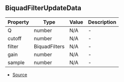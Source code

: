 ## BiquadFilterUpdateData


| Property | Type | Value | Description |
| ----------- | ----------- | ----------- | ----------- |
| Q | number | N/A | - |
| cutoff | number | N/A | - |
| filter | BiquadFilters | N/A | - |
| gain | number | N/A | - |
| sample | number | N/A | - |


- [Source](https://github.com/Androz2091/discord-player/blob/0ea7a3e/packages/equalizer/src/biquad/BiquadStream.ts#L14)